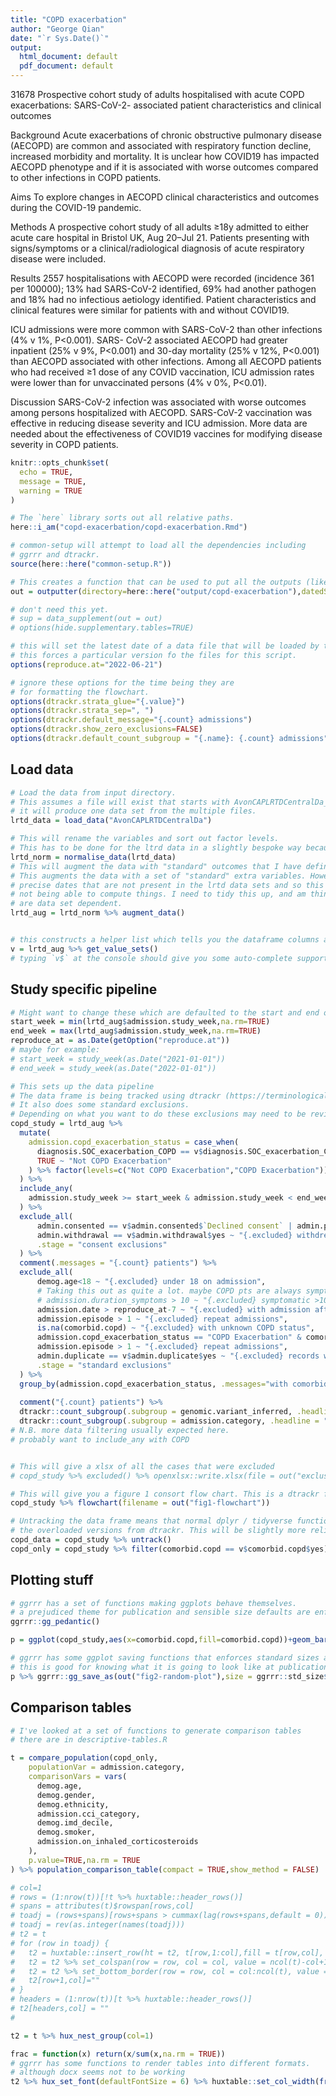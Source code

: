 ```yaml
---
title: "COPD exacerbation"
author: "George Qian"
date: "`r Sys.Date()`"
output:
  html_document: default
  pdf_document: default
---
```


31678
Prospective cohort study of adults hospitalised
with acute COPD exacerbations: SARS-CoV-2-
associated patient characteristics and clinical
outcomes


Background
Acute exacerbations of chronic obstructive pulmonary disease (AECOPD) are common and associated with
respiratory function decline, increased morbidity and mortality. It is unclear how COVID19 has impacted
AECOPD phenotype and if it is associated with worse outcomes compared to other infections in COPD
patients.

Aims
To explore changes in AECOPD clinical characteristics and outcomes during the COVID-19 pandemic.

Methods
A prospective cohort study of all adults ≥18y admitted to either acute care hospital in Bristol UK, Aug 20–Jul
21. Patients presenting with signs/symptoms or a clinical/radiological diagnosis of acute respiratory disease
were included.

Results
2557 hospitalisations with AECOPD were recorded (incidence 361 per 100000); 13% had SARS-CoV-2
identified, 69% had another pathogen and 18% had no infectious aetiology identified. Patient characteristics
and clinical features were similar for patients with and without COVID19.

ICU admissions were more common with SARS-CoV-2 than other infections (4% v 1%, P<0.001). SARS-
CoV-2 associated AECOPD had greater inpatient (25% v 9%, P<0.001) and 30-day mortality (25% v 12%,
P<0.001) than AECOPD associated with other infections. Among all AECOPD patients who had received
≥1 dose of any COVID vaccination, ICU admission rates were lower than for unvaccinated persons (4% v
0%, P<0.01).

Discussion
SARS-CoV-2 infection was associated with worse outcomes among persons hospitalized with AECOPD.
SARS-CoV-2 vaccination was effective in reducing disease severity and ICU admission. More data are
needed about the effectiveness of COVID19 vaccines for modifying disease severity in COPD patients.

```r
knitr::opts_chunk$set(
  echo = TRUE,
  message = TRUE,
  warning = TRUE
)

# The `here` library sorts out all relative paths.
here::i_am("copd-exacerbation/copd-exacerbation.Rmd")

# common-setup will attempt to load all the dependencies including 
# ggrrr and dtrackr.
source(here::here("common-setup.R"))

# This creates a function that can be used to put all the outputs (like) a specific directory
out = outputter(directory=here::here("output/copd-exacerbation"),datedSubdirectory = TRUE)

# don't need this yet.
# sup = data_supplement(out = out)
# options(hide.supplementary.tables=TRUE)

# this will set the latest date of a data file that will be loaded by the data load scripts.
# this forces a particular version fo the files for this script.
options(reproduce.at="2022-06-21")

# ignore these options for the time being they are
# for formatting the flowchart.
options(dtrackr.strata_glue="{.value}")
options(dtrackr.strata_sep=", ")
options(dtrackr.default_message="{.count} admissions")
options(dtrackr.show_zero_exclusions=FALSE)
options(dtrackr.default_count_subgroup = "{.name}: {.count} admissions")

```

## Load data

```r

# Load the data from input directory. 
# This assumes a file will exist that starts with AvonCAPLRTDCentralDa_y1..., AvonCAPLRTDCentralDa_y2... in the input directory. _y1, _y2 must be present.
# it will produce one data set from the multiple files.
lrtd_data = load_data("AvonCAPLRTDCentralDa")

# This will rename the variables and sort out factor levels. 
# This has to be done for the ltrd data in a slightly bespoke way because of the multiple file formats.
lrtd_norm = normalise_data(lrtd_data)
# This will augment the data with "standard" outcomes that I have defined in the data-wrangling.R file.
# This augments the data with a set of "standard" extra variables. However some of these require
# precise dates that are not present in the lrtd data sets and so this throws a set of warnings around
# not being able to compute things. I need to tidy this up, and am thinking about a naming convention for these things that
# are data set dependent.
lrtd_aug = lrtd_norm %>% augment_data()


# this constructs a helper list which tells you the dataframe columns and factor levels as a list
v = lrtd_aug %>% get_value_sets()
# typing `v$` at the console should give you some auto-complete support to help navigate the copd_study dataframe.

```

## Study specific pipeline

```r
# Might want to change these which are defaulted to the start and end of the data:
start_week = min(lrtd_aug$admission.study_week,na.rm=TRUE)
end_week = max(lrtd_aug$admission.study_week,na.rm=TRUE)
reproduce_at = as.Date(getOption("reproduce.at"))
# maybe for example:
# start_week = study_week(as.Date("2021-01-01"))
# end_week = study_week(as.Date("2022-01-01"))

# This sets up the data pipeline
# The data frame is being tracked using dtrackr (https://terminological.github.io/dtrackr/index.html)
# It also does some standard exclusions. 
# Depending on what you want to do these exclusions may need to be reviewed.
copd_study = lrtd_aug %>% 
  mutate(
    admission.copd_exacerbation_status = case_when(
      diagnosis.SOC_exacerbation_COPD == v$diagnosis.SOC_exacerbation_COPD$yes ~ "COPD Exacerbation",
      TRUE ~ "Not COPD Exacerbation"
    ) %>% factor(levels=c("Not COPD Exacerbation","COPD Exacerbation"))
  ) %>%
  include_any(
    admission.study_week >= start_week & admission.study_week < end_week ~ "{.count} patients admitted \nbetween {start_date_of_week(start_week)} \n and {start_date_of_week(end_week)}"
  ) %>%
  exclude_all(
      admin.consented == v$admin.consented$`Declined consent` | admin.pp_consented == v$admin.pp_consented$`Declined consent` ~ "{.excluded} declined consent",
      admin.withdrawal == v$admin.withdrawal$yes ~ "{.excluded} withdrew consent",
      .stage = "consent exclusions"
  ) %>%
  comment(.messages = "{.count} patients") %>%
  exclude_all(
      demog.age<18 ~ "{.excluded} under 18 on admission",
      # Taking this out as quite a lot. maybe COPD pts are always symptomatic
      # admission.duration_symptoms > 10 ~ "{.excluded} symptomatic >10 days before admission",
      admission.date > reproduce_at-7 ~ "{.excluded} with admission after {fdmy(reproduce_at-7)}",
      admission.episode > 1 ~ "{.excluded} repeat admissions",
      is.na(comorbid.copd) ~ "{.excluded} with unknown COPD status",
      admission.copd_exacerbation_status == "COPD Exacerbation" & comorbid.copd == v$comorbid.copd$no ~ "{.excluded} COPD exacerbations with negative COPD status",
      admission.episode > 1 ~ "{.excluded} repeat admissions",
      admin.duplicate == v$admin.duplicate$yes ~ "{.excluded} records with identical record number and admission date",
      .stage = "standard exclusions"
  ) %>%
  group_by(admission.copd_exacerbation_status, .messages="with comorbid COPD") %>%
  
  comment("{.count} patients") %>%
  dtrackr::count_subgroup(.subgroup = genomic.variant_inferred, .headline = "variant") %>%
  dtrackr::count_subgroup(.subgroup = admission.category, .headline = "cause")
# N.B. more data filtering usually expected here. 
# probably want to include_any with COPD 


# This will give a xlsx of all the cases that were excluded
# copd_study %>% excluded() %>% openxlsx::write.xlsx(file = out("exclusions.xlsx"))

# This will give you a figure 1 consort flow chart. This is a dtrackr function.
copd_study %>% flowchart(filename = out("fig1-flowchart"))

# Untracking the data frame means that normal dplyr / tidyverse functions will be used rather than 
# the overloaded versions from dtrackr. This will be slightly more reliable, but from this point onwards no changes will be tracked.
copd_data = copd_study %>% untrack()
copd_only = copd_study %>% filter(comorbid.copd == v$comorbid.copd$yes)
```

## Plotting stuff

```r

# ggrrr has a set of functions making ggplots behave themselves.
# a prejudiced theme for publication and sensible size defaults are enforced by the following
ggrrr::gg_pedantic()

p = ggplot(copd_study,aes(x=comorbid.copd,fill=comorbid.copd))+geom_bar()

# ggrrr has some ggplot saving functions that enforces standard sizes and saves in multiple formats:
# this is good for knowing what it is going to look like at publication. Overriding R markdowns decision making about sizing.
p %>% ggrrr::gg_save_as(out("fig2-random-plot"),size = ggrrr::std_size$sixth)
```

## Comparison tables

```r

# I've looked at a set of functions to generate comparison tables
# there are in descriptive-tables.R

t = compare_population(copd_only, 
    populationVar = admission.category,
    comparisonVars = vars(
      demog.age,
      demog.gender,
      demog.ethnicity,
      admission.cci_category,
      demog.imd_decile,
      demog.smoker,
      admission.on_inhaled_corticosteroids
    ),
    p.value=TRUE,na.rm = TRUE
) %>% population_comparison_table(compact = TRUE,show_method = FALSE)

# col=1
# rows = (1:nrow(t))[!t %>% huxtable::header_rows()]
# spans = attributes(t)$rowspan[rows,col]
# toadj = (rows+spans)[rows+spans > cummax(lag(rows+spans,default = 0))]
# toadj = rev(as.integer(names(toadj)))
# t2 = t
# for (row in toadj) {
#   t2 = huxtable::insert_row(ht = t2, t[row,1:col],fill = t[row,col], after=row-1)
#   t2 = t2 %>% set_colspan(row = row, col = col, value = ncol(t)-col+1)
#   t2 = t2 %>% set_bottom_border(row = row, col = col:ncol(t), value = 0)
#   t2[row+1,col]=""
# }
# headers = (1:nrow(t))[t %>% huxtable::header_rows()]
# t2[headers,col] = ""
#   

t2 = t %>% hux_nest_group(col=1)

frac = function(x) return(x/sum(x,na.rm = TRUE))
# ggrrr has some functions to render tables into different formats. 
# although docx seems not to be working 
t2 %>% hux_set_font(defaultFontSize = 6) %>% huxtable::set_col_width(frac(c(0.2,0.8,1,1,1,0.4))) %>% hux_save_as(out("tab1-random-comparison"),formats = c("html","pdf","png"))

```
